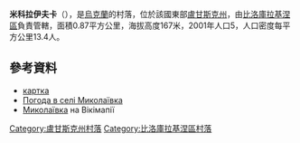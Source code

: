 {{coord|49|42|34|N|38|34|33|E|scale:100000|display=title}}

'''米科拉伊夫卡'''（{{lang-uk|Миколаївка}}），是[[烏克蘭|烏克蘭]]的村落，位於該國東部[[盧甘斯克州|盧甘斯克州]]，由[[比洛庫拉基涅區|比洛庫拉基涅區]]負責管轄，面積0.87平方公里，海拔高度167米，2001年人口5，人口密度每平方公里13.4人。

==參考資料==
*[http://w1.c1.rada.gov.ua/pls/z7502/A005?rdat1=07.12.2010&rf7571=42627 картка]{{dead link|date=2018年4月 |bot=InternetArchiveBot |fix-attempted=yes }}
* [http://weather.in.ua/ua/lyganskaja/15599 Погода в селі Миколаївка] {{Wayback|url=http://weather.in.ua/ua/lyganskaja/15599 |date=20161003081828 }}
* [http://wikimapia.org/25929841/uk/Миколаївка Миколаївка] {{Wayback|url=http://wikimapia.org/25929841/uk/%D0%9C%D0%B8%D0%BA%D0%BE%D0%BB%D0%B0%D1%97%D0%B2%D0%BA%D0%B0 |date=20161003190742 }} на Вікімапії

{{DEFAULTSORT:Миколаївка}}
[[Category:盧甘斯克州村落|Category:盧甘斯克州村落]]
[[Category:比洛庫拉基涅區村落|Category:比洛庫拉基涅區村落]]


{{Luhansk-geo-stub}}